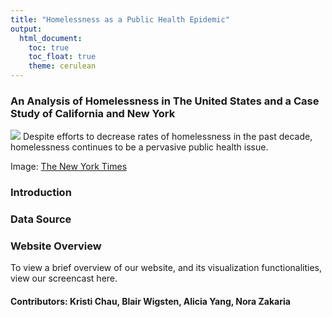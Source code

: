 ```yaml
---
title: "Homelessness as a Public Health Epidemic"
output: 
  html_document:
    toc: true
    toc_float: true
    theme: cerulean
---
```


### An Analysis of Homelessness in The United States and a Case Study of California and New York
![](images/Homelessness_SF.jpg)
Despite efforts to decrease rates of homelessness in the past decade, homelessness continues to be a pervasive public health issue.

Image: [The New York Times](https://www.nytimes.com/2019/11/14/reader-center/homeless-in-california.html)

### Introduction


### Data Source


### Website Overview


To view a brief overview of our website, and its visualization functionalities, view our screencast here.

#### Contributors: Kristi Chau, Blair Wigsten, Alicia Yang, Nora Zakaria